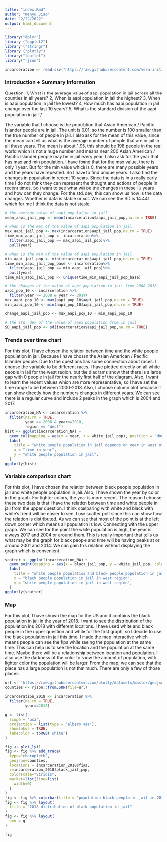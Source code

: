 ```yaml
---
title: "index.Rmd"
author: "Wenyu Jiao"
date: "2/22/2022"
output: html_document
---
```


```r
library("dplyr")
library ("ggplot2")
library ("stringr")
library ("plotly")
library("leaflet")
library("rjson")
```

```r
incarceration <- read.csv("https://raw.githubusercontent.com/vera-institute/incarceration-trends/master/incarceration_trends.csv")
```

### **Introduction + Summary Information**
Question:
1, What is the average value of aapi population in jail across all the counties in all years?
2, When is aapi population in jail the highest?
3, When is aapi population in jail the lowest?
4, How much has aapi population in jail change over the last 10 years?
5, What is the standard division of the aapi population in jail？

The variable that I choose is the population that Asian American / Pacific Islander people are in jail. The unit is 0.01, so the number is 100 smaller than the true number of people in jail. I also ask for the mean of this value, since the mean can tell us what is the average number of people that are in jail in all these years. The mean is about 1.98, this should be 198 people in the real world which is not a huge number and means near 200 Asian American / Pacific Islander people may be in jail every year. I also ask for the year that has max and min population. I have found that for the max value, there is only 1 year. But for the min value which is 0, there are many possible years and the years have repeated. So I have to find unique years. I also find the changes in population in recent 10 years. Since the data is in a really early time I do not think they can represent the thought and actions of people in recent times. So I want to see what will be the changes in these 10 years and how can they change. For the std. dev, this can show us how is the data changes. Whether is data is stable or not. We can see the SD is 14.441 which for me I think the data is not stable. 


```r
# the average value of aapi population in jail
mean_aapi_jail_pop <- mean(incarceration$aapi_jail_pop,na.rm = TRUE)

# when is the max of the value of aapi population in jail
max_aapi_jail_pop <- max(incarceration$aapi_jail_pop,na.rm = TRUE)
time_max_aapi_jail_pop <- incarceration%>%
  filter(aapi_jail_pop == max_aapi_jail_pop)%>%
  pull(year)

# when is the min of the value of aapi population in jail
min_aapi_jail_pop <- min(incarceration$aapi_jail_pop,na.rm = TRUE)
time_min_aapi_jail_pop_base <- incarceration%>%
  filter(aapi_jail_pop == min_aapi_jail_pop)%>%
  pull(year)
time_min_aapi_jail_pop <- unique(time_min_aapi_jail_pop_base)

# the changes of the value of aapi population in jail from 2008-2018
aapi_pop_10 <- incarceration %>%
  filter(year >= 2008 & year <= 2018)
max_aapi_pop_10 <- max(aapi_pop_10$aapi_jail_pop,na.rm = TRUE)
min_aapi_pop_10 <- min(aapi_pop_10$aapi_jail_pop,na.rm = TRUE)

change_aapi_jail_pop <- max_aapi_pop_10 - min_aapi_pop_10

# the std. dev of the value of aapi population from in jail
SD_aapi_jail_pop <- sd(incarceration$aapi_jail_pop,na.rm = TRUE)
```

### **Trends over time chart**

For this plot, I have chosen the relation between time and the white people population in jail. Because I have chosen the Asian American / Pacific Islander people. Due to the questions has some connection about races. I choose the variable to be different races. I have plotted directly on all white people in jail for the west region, but the diagrams show that there is a large gap with 0 people in jail for the nearly first half of the diagram. Also, I want to learn the recent values which are more representative, so I have set the time range to be between 2000-2018. Also, I choose column plot because it can show directly how the numbers changes in different years. We can see there is a regular curve and include 2 peaks in the graph which is 2004 and 2017.  

```r
incarceration_NA <- incarceration %>%
  filter(na.rm = TRUE, 
         year >= 2000 & year<=2018,
         region == "West")
hist <- ggplot(incarceration_NA) +
  geom_col(mapping = aes(x = year, y = white_jail_pop), position = "dodge") +
  labs(
    title = "white people population in jail depends on year in west of the country",
    x = "time in year",
    y = "white people population in jail",
  )
ggplotly(hist)
```

### **Variable comparison chart**

For this plot, I have chosen the relation between black people population in jail and white people population in jail. Also, I have shown the year by color in the graph. For lighter colors, the year is more recent. The reason I choose these two data is that I have the relation between time and white people in jail from the upper question. I think comparing with white and black with white's trend will be easier to see. I use scatter polt since this can show how the relation is distributed. As we can see that most of the point is at the left down corner which means all population is low. Connecting with the upper graph. We can see for the point the white population is high, the year is always 2017 and 2004 or around them. This is really important that tells us what may be the graph for black people and time will be having peaks at or around 2001 and 2014. We can gain this relation without displaying the graph which is convenient. 

```r
scatter <- ggplot(incarceration_NA) +
  geom_point(mapping = aes(x = black_jail_pop, y = white_jail_pop, color = year)) +
  labs(
    title = "white people population and black people population in jail in west region realation",
    x = "black people population in jail in west region",
    y = "white people population in jail in west region",
  )
ggplotly(scatter)
```

### **Map**

For this plot, I have shown the map for the US and it contains the black population in jail in the year of 2018. I want to see the distribution of the population ins 2018 with different locations. I have used white and black people in the upper question and white for the first graph, so I decide to use the black population in jail this time. I made the map interactive which means people can see the fips while seeing the population at the same time. This can help us to see the location and the population at the same time. Maybe there will be a relationship between location and population. I also use the darkness of the color to show the amount of population, with lighter color the population will be larger. From the map, we can see that the place has a large population is not that much. There are only a few of those places. 

```r
url <- 'https://raw.githubusercontent.com/plotly/datasets/master/geojson-counties-fips.json'
counties <- rjson::fromJSON(file=url)

incarceration_2018 <- incarceration %>%
  filter(na.rm = TRUE, 
         year==2018)

g <- list(
  scope = 'usa',
  projection = list(type = 'albers usa'),
  showlakes = TRUE,
  lakecolor = toRGB('white')
)

fig <- plot_ly()
fig <- fig %>% add_trace(
  type="choropleth",
  geojson=counties,
  locations = incarceration_2018$fips,
  z=incarceration_2018$black_jail_pop,
  colorscale="Viridis",
  marker=list(line=list(
    width=0)
  )
)
fig <- fig %>% colorbar(title = "population black people in jail in 2018")
fig <- fig %>% layout(
  title = "2018 distribution of black population in jail"
)
fig <- fig %>% layout(
  geo = g
)

fig
```


